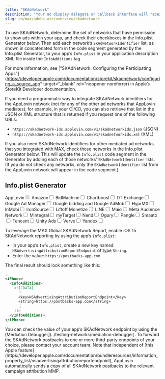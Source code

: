```yaml
---
title: "SKAdNetwork"
description: "Your ad display delegate or callback interface will receive an error code if an ad failed to load or failed to display."
slug: en/max/adobe-air/overview/skadnetwork
---
```


<SKAdNetwork1 />

To use <Abbr>SK</Abbr>AdNetwork, determine the set of networks that have permission to show ads within your app, and check their checkboxes in the Info.plist Generator below.
Then add each network’s `SKAdNetworkIdentifier` list, as shown in concatenated form in the code segment generated by the Info.plist Generator, to your app’s `Info.plist` in your application description <Abbr>XML</Abbr> file inside the `InfoAdditions` tag.

For more information, see [“<Abbr>SK</Abbr>AdNetwork: Configuring the Participating Apps”](https://developer.apple.com/documentation/storekit/skadnetwork/configuring_a_source_app" target="_blank" rel="noopener noreferrer) in Apple’s StoreKit Developer documentation.

If you need a programmatic way to integrate <Abbr>SK</Abbr>AdNetwork identifiers for the AppLovin network (not for any of the other ad networks that AppLovin mediates), for example, in your <Abbr>CI/CD</Abbr>, you can also retrieve that list in the <Abbr>JSON</Abbr> or <Abbr>XML</Abbr> structure that is returned if you request one of the following <Abbr>URL</Abbr>s:

- `https://skadnetwork-ids.applovin.com/v1/skadnetworkids.json` (<Abbr>JSON</Abbr>)
- `https://skadnetwork-ids.applovin.com/v1/skadnetworkids.xml` (<Abbr>XML</Abbr>)

If you also need <Abbr>SK</Abbr>AdNetwork identifiers for other mediated ad networks that you integrated with MAX, check those networks in the Info.plist Generator below.
This will update the `Info.plist` code segment in the Generator by adding each of those networks’ `SKAdNetworkIdentifier` lists.
(If you do not check any networks, only the `SKAdNetworkIdentifier` list from the AppLovin network will appear in the code segment.)

## Info.plist Generator

<div id="infoPlistGenerator" class="plist-checks-wrap">
  <label id="APPLOVIN_NETWORK_label">AppLovin<input id="APPLOVIN_NETWORK" name="applovin" type="checkbox" disabled="disabled" checked="checked" /><span></span></label>
  <label id="AMAZON_MARKETPLACE_NETWORK_label">Amazon<input id="AMAZON_MARKETPLACE_NETWORK" name="amazonadmarketplace" type="checkbox" /><span></span></label>
  <label id="BIDMACHINE_NETWORK_label">BidMachine<input id="BIDMACHINE_NETWORK" name="bidmachine" type="checkbox" /><span></span></label>
  <label id="CHARTBOOST_NETWORK_label">Chartboost<input id="CHARTBOOST_NETWORK" name="chartboost" type="checkbox" /><span></span></label>
  <label id="FYBER_NETWORK_label"><Abbr>DT</Abbr> Exchange<input id="FYBER_NETWORK" name="fyber" type="checkbox" /><span></span></label>
  <label id="GOOGLE_AD_MANAGER_NETWORK_label">Google Ad Manager<input id="GOOGLE_AD_MANAGER_NETWORK" name="google" type="checkbox" /><span></span></label>
  <label id="ADMOB_NETWORK_label">Google bidding and Google AdMob<input id="ADMOB_NETWORK" name="google" type="checkbox" /><span></span></label>
  <label id="HYPRMX_NETWORK_label">HyprMX<input id="HYPRMX_NETWORK" name="hyprmx" type="checkbox" /><span></span></label>
  <label id="INMOBI_NETWORK_label">InMobi<input id="INMOBI_NETWORK" name="inmobi" type="checkbox" /><span></span></label>
  <label id="IRONSOURCE_NETWORK_label">IronSource<input id="IRONSOURCE_NETWORK" name="ironsource" type="checkbox" /><span></span></label>
  <label id="VUNGLE_NETWORK_label">Liftoff Monetize<input id="VUNGLE_NETWORK" name="vungle" type="checkbox" /><span></span></label>
  <label id="LINE_NETWORK_label">LINE<input id="LINE_NETWORK" name="line" type="checkbox" /><span></span></label>
  <label id="MAIO_NETWORK_label">Maio<input id="MAIO_NETWORK" name="maio" type="checkbox" /><span></span></label>
  <label id="FACEBOOK_MEDIATE_label">Meta Audience Network<input id="FACEBOOK_MEDIATE" name="facebook" type="checkbox" /><span></span></label>
  <label id="MINTEGRAL_NETWORK_label">Mintegral<input id="MINTEGRAL_NETWORK" name="mintegral" type="checkbox" /><span></span></label>
  <label id="MYTARGET_NETWORK_label">myTarget<input id="MYTARGET_NETWORK" name="mytarget" type="checkbox" /><span></span></label>
  <label id="NEND_NETWORK_label">Nend<input id="NEND_NETWORK" name="nend" type="checkbox" /><span></span></label>
  <label id="OGURY_PRESAGE_NETWORK_label">Ogury<input id="OGURY_PRESAGE_NETWORK" name="ogurypresage" type="checkbox" /><span></span></label>
  <label id="TIKTOK_NETWORK_label">Pangle<input id="TIKTOK_NETWORK" name="bytedance" type="checkbox" /><span></span></label>
  <label id="SMAATO_NETWORK_label">Smaato<input id="SMAATO_NETWORK" name="smaato" type="checkbox" /><span></span></label>
  <label id="TENCENT_NETWORK_label">Tencent<input id="TENCENT_NETWORK" name="tencentgdt" type="checkbox" /><span></span></label>
  <label id="UNITY_NETWORK_label">Unity Ads<input id="UNITY_NETWORK" name="unityads" type="checkbox" /><span></span></label>
  <label id="VERVE_NETWORK_label">Verve<input id="VERVE_NETWORK" name="verve" type="checkbox" /><span></span></label>
  <label id="YANDEX_NETWORK_label">Yandex<input id="YANDEX_NETWORK" name="yandex" type="checkbox" /><span></span></label>
</div>
<div id="code-container" class="one darkmode-ready">
  <div style="float: right;">
    <span class="clip-link" data-clipboard-action="copy" data-clipboard-target=".one"></span>
    <span class="dark-mode-init"></span>
  </div>
  <div id="dicts"></div>
</div>

<SKAdNetwork2 />

To leverage the MAX Global <Abbr>SK</Abbr>AdNetwork Report, enable <Abbr>iOS</Abbr> 15 <Abbr>SK</Abbr>AdNetwork reporting by using the app’s `Info.plist`:

- In your app’s `Info.plist`, create a new key named `NSAdvertisingAttributionReportEndpoint` of type `String`.
- Enter the value: `https://postbacks-app.com`.
  
The final result should look something like this:
```xml
⋮
<iPhone>
  <InfoAdditions>
    <![CDATA[
      ⋮
      <key>NSAdvertisingAttributionReportEndpoint</key>
      <string>https://postbacks-app.com</string>
      ⋮
    ]]>
  </InfoAdditions>
</iPhone>
```
<Callout type="tip">
You can check the value of your app’s <Abbr>SK</Abbr>AdNetwork endpoint by using the [Mediation Debugger](../testing-networks/mediation-debugger).
</Callout>

<Callout type="note">
To forward the <Abbr>SK</Abbr>AdNetwork postbacks to one or more third-party endpoints of your choice, please contact your account team.
Note that independent of [this Apple feature](https://developer.apple.com/documentation/bundleresources/information_property_list/nsadvertisingattributionreportendpoint), AppLovin automatically sends a copy of all <Abbr>SK</Abbr>AdNetwork postbacks to the relevant campaign attribution <Glossary>MMP</Glossary>.
</Callout>
